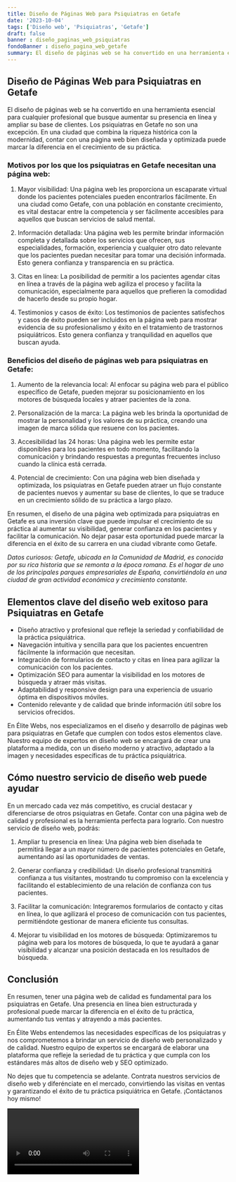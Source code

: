 ```yaml
---
title: Diseño de Páginas Web para Psiquiatras en Getafe
date: '2023-10-04'
tags: ['Diseño web', 'Psiquiatras', 'Getafe']
draft: false
banner : diseño_paginas_web_psiquiatras
fondoBanner : diseño_pagina_web_getafe
summary: El diseño de páginas web se ha convertido en una herramienta esencial para cualquier profesional que busque aumentar su presencia en línea y ampliar su base de clientes. Los psiquiatras en Getafe no son una excepción. En una ciudad que combina la riqueza histórica con la modernidad, contar con una página web bien diseñada y optimizada puede marcar la diferencia en el crecimiento de su práctica.
---
```


## Diseño de Páginas Web para Psiquiatras en Getafe

El diseño de páginas web se ha convertido en una herramienta esencial para cualquier profesional que busque aumentar su presencia en línea y ampliar su base de clientes. Los psiquiatras en Getafe no son una excepción. En una ciudad que combina la riqueza histórica con la modernidad, contar con una página web bien diseñada y optimizada puede marcar la diferencia en el crecimiento de su práctica.

### Motivos por los que los psiquiatras en Getafe necesitan una página web:

1. Mayor visibilidad: Una página web les proporciona un escaparate virtual donde los pacientes potenciales pueden encontrarlos fácilmente. En una ciudad como Getafe, con una población en constante crecimiento, es vital destacar entre la competencia y ser fácilmente accesibles para aquellos que buscan servicios de salud mental.

2. Información detallada: Una página web les permite brindar información completa y detallada sobre los servicios que ofrecen, sus especialidades, formación, experiencia y cualquier otro dato relevante que los pacientes puedan necesitar para tomar una decisión informada. Esto genera confianza y transparencia en su práctica.

3. Citas en línea: La posibilidad de permitir a los pacientes agendar citas en línea a través de la página web agiliza el proceso y facilita la comunicación, especialmente para aquellos que prefieren la comodidad de hacerlo desde su propio hogar.

4. Testimonios y casos de éxito: Los testimonios de pacientes satisfechos y casos de éxito pueden ser incluidos en la página web para mostrar evidencia de su profesionalismo y éxito en el tratamiento de trastornos psiquiátricos. Esto genera confianza y tranquilidad en aquellos que buscan ayuda.

### Beneficios del diseño de páginas web para psiquiatras en Getafe:

1. Aumento de la relevancia local: Al enfocar su página web para el público específico de Getafe, pueden mejorar su posicionamiento en los motores de búsqueda locales y atraer pacientes de la zona.

2. Personalización de la marca: La página web les brinda la oportunidad de mostrar la personalidad y los valores de su práctica, creando una imagen de marca sólida que resuene con los pacientes.

3. Accesibilidad las 24 horas: Una página web les permite estar disponibles para los pacientes en todo momento, facilitando la comunicación y brindando respuestas a preguntas frecuentes incluso cuando la clínica está cerrada.

4. Potencial de crecimiento: Con una página web bien diseñada y optimizada, los psiquiatras en Getafe pueden atraer un flujo constante de pacientes nuevos y aumentar su base de clientes, lo que se traduce en un crecimiento sólido de su práctica a largo plazo.

En resumen, el diseño de una página web optimizada para psiquiatras en Getafe es una inversión clave que puede impulsar el crecimiento de su práctica al aumentar su visibilidad, generar confianza en los pacientes y facilitar la comunicación. No dejar pasar esta oportunidad puede marcar la diferencia en el éxito de su carrera en una ciudad vibrante como Getafe.

*Datos curiosos: Getafe, ubicada en la Comunidad de Madrid, es conocida por su rica historia que se remonta a la época romana. Es el hogar de uno de los principales parques empresariales de España, convirtiéndola en una ciudad de gran actividad económica y crecimiento constante.*

<GifSeo />

<Cta />

## Elementos clave del diseño web exitoso para Psiquiatras en Getafe

- Diseño atractivo y profesional que refleje la seriedad y confiabilidad de la práctica psiquiátrica.
- Navegación intuitiva y sencilla para que los pacientes encuentren fácilmente la información que necesitan.
- Integración de formularios de contacto y citas en línea para agilizar la comunicación con los pacientes.
- Optimización SEO para aumentar la visibilidad en los motores de búsqueda y atraer más visitas.
- Adaptabilidad y responsive design para una experiencia de usuario óptima en dispositivos móviles.
- Contenido relevante y de calidad que brinde información útil sobre los servicios ofrecidos.

En Élite Webs, nos especializamos en el diseño y desarrollo de páginas web para psiquiatras en Getafe que cumplen con todos estos elementos clave. Nuestro equipo de expertos en diseño web se encargará de crear una plataforma a medida, con un diseño moderno y atractivo, adaptado a la imagen y necesidades específicas de tu práctica psiquiátrica.

## Cómo nuestro servicio de diseño web puede ayudar

En un mercado cada vez más competitivo, es crucial destacar y diferenciarse de otros psiquiatras en Getafe. Contar con una página web de calidad y profesional es la herramienta perfecta para lograrlo. Con nuestro servicio de diseño web, podrás:

1. Ampliar tu presencia en línea: Una página web bien diseñada te permitirá llegar a un mayor número de pacientes potenciales en Getafe, aumentando así las oportunidades de ventas.

2. Generar confianza y credibilidad: Un diseño profesional transmitirá confianza a tus visitantes, mostrando tu compromiso con la excelencia y facilitando el establecimiento de una relación de confianza con tus pacientes.

3. Facilitar la comunicación: Integraremos formularios de contacto y citas en línea, lo que agilizará el proceso de comunicación con tus pacientes, permitiéndote gestionar de manera eficiente tus consultas.

4. Mejorar tu visibilidad en los motores de búsqueda: Optimizaremos tu página web para los motores de búsqueda, lo que te ayudará a ganar visibilidad y alcanzar una posición destacada en los resultados de búsqueda.

## Conclusión

En resumen, tener una página web de calidad es fundamental para los psiquiatras en Getafe. Una presencia en línea bien estructurada y profesional puede marcar la diferencia en el éxito de tu práctica, aumentando tus ventas y atrayendo a más pacientes.

En Élite Webs entendemos las necesidades específicas de los psiquiatras y nos comprometemos a brindar un servicio de diseño web personalizado y de calidad. Nuestro equipo de expertos se encargará de elaborar una plataforma que refleje la seriedad de tu práctica y que cumpla con los estándares más altos de diseño web y SEO optimizado.

No dejes que tu competencia se adelante. Contrata nuestros servicios de diseño web y diferénciate en el mercado, convirtiendo las visitas en ventas y garantizando el éxito de tu práctica psiquiátrica en Getafe. ¡Contáctanos hoy mismo!

<Video />

<CtaBot job='Psiquiatras' city='Getafe'/>

<Gmaps query='Getafe+españa+maps' />